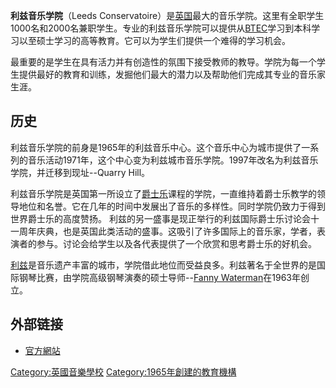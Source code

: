 '''利兹音乐学院'''（Leeds Conservatoire）是[[英国|英国]]最大的音乐学院。这里有全职学生1000名和2000名兼职学生。专业的利兹音乐学院可以提供从[[BTEC|BTEC]]学习到本科学习以至硕士学习的高等教育。它可以为学生们提供一个难得的学习机会。

最重要的是学生在具有活力并有创造性的氛围下接受教师的教导。学院为每一个学生提供最好的教育和训练，发掘他们最大的潜力以及帮助他们完成其专业的音乐家生涯。

==历史==
利兹音乐学院的前身是1965年的利兹音乐中心。这个音乐中心为城市提供了一系列的音乐活动1971年，这个中心变为利兹城市音乐学院。1997年改名为利兹音乐学院，并迁移到现址--Quarry Hill。

利兹音乐学院是英国第一所设立了[[爵士乐|爵士乐]]课程的学院，一直维持着爵士乐教学的领导地位和名誉。它在几年的时间中发展出了音乐的多样性。同时学院仍致力于得到世界爵士乐的高度赞扬。
利兹的另一盛事是现正举行的利兹国际爵士乐讨论会十一周年庆典，也是英国此类活动的盛事。这吸引了许多国际上的音乐家，学者，表演者的参与。讨论会给学生以及各代表提供了一个欣赏和思考爵士乐的好机会。

[[利兹|利兹]]是音乐遗产丰富的城市，学院借此地位而受益良多。利兹著名于全世界的是国际钢琴比赛，由学院高级钢琴演奏的硕士导师--[[Fanny_Waterman|Fanny Waterman]]在1963年创立。

==外部链接==
*[http://www.leedsconservatoire.ac.uk 官方網站] {{Wayback|url=http://www.leedsconservatoire.ac.uk/ |date=20220601130613 }}

[[Category:英國音樂學校|Category:英國音樂學校]]
[[Category:1965年創建的教育機構|Category:1965年創建的教育機構]]